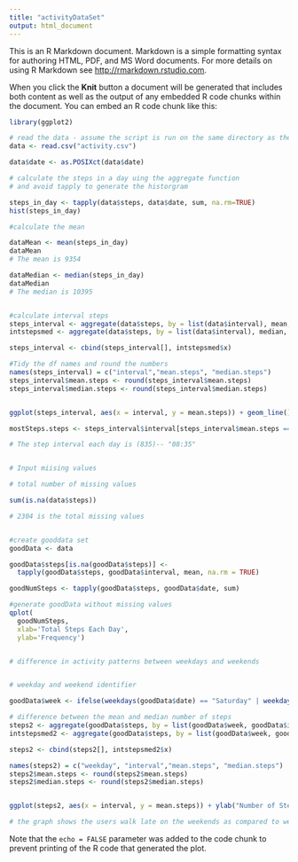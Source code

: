 ```yaml
---
title: "activityDataSet"
output: html_document
---
```


This is an R Markdown document. Markdown is a simple formatting syntax for authoring HTML, PDF, and MS Word documents. For more details on using R Markdown see <http://rmarkdown.rstudio.com>.

When you click the **Knit** button a document will be generated that includes both content as well as the output of any embedded R code chunks within the document. You can embed an R code chunk like this:

```r
library(ggplot2)

# read the data - assume the script is run on the same directory as the csv file
data <- read.csv("activity.csv")

data$date <- as.POSIXct(data$date)

# calculate the steps in a day uing the aggregate function
# and avoid tapply to generate the historgram

steps_in_day <- tapply(data$steps, data$date, sum, na.rm=TRUE)
hist(steps_in_day)

#calculate the mean

dataMean <- mean(steps_in_day)
dataMean
# The mean is 9354

dataMedian <- median(steps_in_day)
dataMedian
# The median is 10395


#calculate interval steps
steps_interval <- aggregate(data$steps, by = list(data$interval), mean, na.rm=TRUE)
intstepsmed <- aggregate(data$steps, by = list(data$interval), median, na.rm=TRUE)

steps_interval <- cbind(steps_interval[], intstepsmed$x)

#Tidy the df names and round the numbers
names(steps_interval) = c("interval","mean.steps", "median.steps")
steps_interval$mean.steps <- round(steps_interval$mean.steps)
steps_interval$median.steps <- round(steps_interval$median.steps)


ggplot(steps_interval, aes(x = interval, y = mean.steps)) + geom_line()

mostSteps.steps <- steps_interval$interval[steps_interval$mean.steps == max(steps_interval$mean.steps)]

# The step interval each day is (835)-- "08:35"


# Input miising values

# total number of missing values

sum(is.na(data$steps))

# 2304 is the total missing values


#create gooddata set
goodData <- data

goodData$steps[is.na(goodData$steps)] <- 
  tapply(goodData$steps, goodData$interval, mean, na.rm = TRUE)

goodNumSteps <- tapply(goodData$steps, goodData$date, sum)

#generate goodData without missing values
qplot(
  goodNumSteps, 
  xlab='Total Steps Each Day', 
  ylab='Frequency')


# difference in activity patterns between weekdays and weekends


# weekday and weekend identifier

goodData$week <- ifelse(weekdays(goodData$date) == "Saturday" | weekdays(goodData$date) == "Sunday" ,"weekend","weekday")

# difference between the mean and median number of steps
steps2 <- aggregate(goodData$steps, by = list(goodData$week, goodData$interval), mean, na.rm=TRUE)
intstepsmed2 <- aggregate(goodData$steps, by = list(goodData$week, goodData$interval), median, na.rm=TRUE)

steps2 <- cbind(steps2[], intstepsmed2$x)

names(steps2) = c("weekday", "interval","mean.steps", "median.steps")
steps2$mean.steps <- round(steps2$mean.steps)
steps2$median.steps <- round(steps2$median.steps)


ggplot(steps2, aes(x = interval, y = mean.steps)) + ylab("Number of Steps") + geom_line() + facet_grid(weekday~.)

# the graph shows the users walk late on the weekends as compared to weekdays but more steps
```


Note that the `echo = FALSE` parameter was added to the code chunk to prevent printing of the R code that generated the plot.
